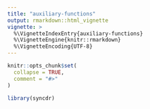 ```yaml
---
title: "auxiliary-functions"
output: rmarkdown::html_vignette
vignette: >
  %\VignetteIndexEntry{auxiliary-functions}
  %\VignetteEngine{knitr::rmarkdown}
  %\VignetteEncoding{UTF-8}
---
```


```r
knitr::opts_chunk$set(
  collapse = TRUE,
  comment = "#>"
)
```

```r
library(syncdr)
```
